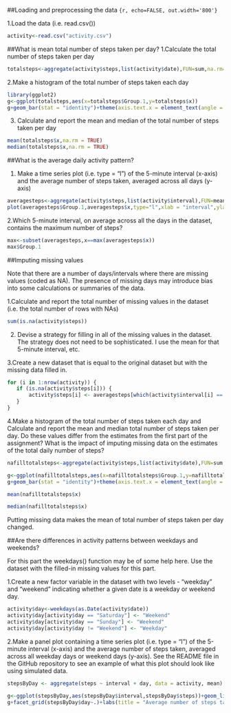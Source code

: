 ##Loading and preprocessing the data
```{r, echo=FALSE, out.width='800'}```

1.Load the data (i.e. read.csv())

```{r}
activity<-read.csv("activity.csv")
```

##What is mean total number of steps taken per day?
1.Calculate the total number of steps taken per day

```{r}
totalsteps<-aggregate(activity$steps,list(activity$date),FUN=sum,na.rm=TRUE)
```

2.Make a histogram of the total number of steps taken each day
```{r}
library(ggplot2)
g<-ggplot(totalsteps,aes(x=totalsteps$Group.1,y=totalsteps$x))
g+geom_bar(stat = "identity")+theme(axis.text.x = element_text(angle = 90, hjust = 1))+labs(title = "Histogram of Total Number of Steps Taken Each Day", x = "Date", y = "Total number of steps")
```

3. Calculate and report the mean and median of the total number of steps taken per day
```{r}
mean(totalsteps$x,na.rm = TRUE)
median(totalsteps$x,na.rm = TRUE)
```

##What is the average daily activity pattern?

1. Make a time series plot (i.e. type = "l") of the 5-minute interval (x-axis) and the average number of steps taken, averaged across all days (y-axis)
```{r}
averagesteps<-aggregate(activity$steps,list(activity$interval),FUN=mean,na.rm=TRUE)
plot(averagesteps$Group.1,averagesteps$x,type="l",xlab = "interval",ylab = "steps",main ="Average number of step taken")
```

2.Which 5-minute interval, on average across all the days in the dataset, contains the maximum number of steps?
```{r}
max<-subset(averagesteps,x==max(averagesteps$x))
max$Group.1
```
##Imputing missing values

Note that there are a number of days/intervals where there are missing values (coded as NA). The presence of missing days may introduce bias into some calculations or summaries of the data.

1.Calculate and report the total number of missing values in the dataset (i.e. the total number of rows with NAs)
```{r}
sum(is.na(activity$steps))
```

2. Devise a strategy for filling in all of the missing values in the dataset. The strategy does not need to be sophisticated. I use the mean for that 5-minute interval, etc.

3.Create a new dataset that is equal to the original dataset but with the missing data filled in.

```{r}
for (i in 1:nrow(activity)) {
   if (is.na(activity$steps[i])) {
       activity$steps[i] <- averagesteps[which(activity$interval[i] == averagesteps$Group.1), ]$x
   }
}
```
4.Make a histogram of the total number of steps taken each day and Calculate and report the mean and median total number of steps taken per day. Do these values differ from the estimates from the first part of the assignment? What is the impact of imputing missing data on the estimates of the total daily number of steps?
```{r}
nafilltotalsteps<-aggregate(activity$steps,list(activity$date),FUN=sum,na.rm=TRUE)

g<-ggplot(nafilltotalsteps,aes(x=nafilltotalsteps$Group.1,y=nafilltotalsteps$x))
g+geom_bar(stat = "identity")+theme(axis.text.x = element_text(angle = 90, hjust = 1))+labs(title = "Histogram of Total Number of Steps Taken Each Day with na filled", x = "Date", y = "Total number of steps")

mean(nafilltotalsteps$x)

median(nafilltotalsteps$x)
```
Putting missing data makes the mean of total number of steps taken per day changed.

##Are there differences in activity patterns between weekdays and weekends?

For this part the weekdays() function may be of some help here. Use the dataset with the filled-in missing values for this part.

1.Create a new factor variable in the dataset with two levels - "weekday" and "weekend" indicating whether a given date is a weekday or weekend day.

```{r}
activity$day<-weekdays(as.Date(activity$date))
activity$day[activity$day == "Saturday"] <- "Weekend"
activity$day[activity$day == "Sunday"] <- "Weekend"
activity$day[activity$day != "Weekend"] <- "Weekday"
```

2.Make a panel plot containing a time series plot (i.e. type = "l") of the 5-minute interval (x-axis) and the average number of steps taken, averaged across all weekday days or weekend days (y-axis). See the README file in the GitHub repository to see an example of what this plot should look like using simulated data.

```{r}
stepsByDay <- aggregate(steps ~ interval + day, data = activity, mean)

g<-ggplot(stepsByDay,aes(stepsByDay$interval,stepsByDay$steps))+geom_line()
g+facet_grid(stepsByDay$day~.)+labs(title = "Average number of steps taken by Weekend and Weekday", x = "Interval", y = "Total number of steps")
```
